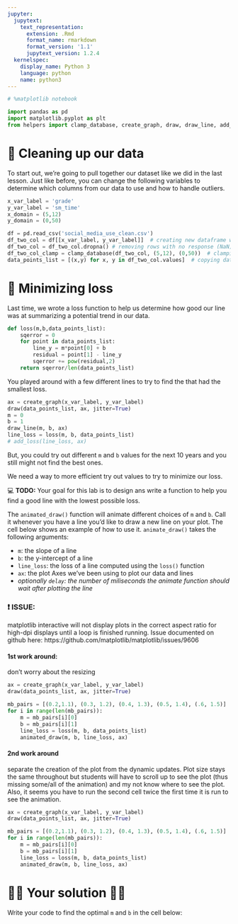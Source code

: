 ```yaml
---
jupyter:
  jupytext:
    text_representation:
      extension: .Rmd
      format_name: rmarkdown
      format_version: '1.1'
      jupytext_version: 1.2.4
  kernelspec:
    display_name: Python 3
    language: python
    name: python3
---
```


```python
# %matplotlib notebook
```

```python
import pandas as pd
import matplotlib.pyplot as plt
from helpers import clamp_database, create_graph, draw, draw_line, add_loss, animated_draw
```

# 🚿 Cleaning up our data

To start out, we're going to pull together our dataset like we did in the last lesson. Just like before, you can change the following variables to determine which columns from our data to use and how to handle outliers.

```python
x_var_label = 'grade'
y_var_label = 'sm_time'
x_domain = (5,12)
y_domain = (0,50)
```

```python
df = pd.read_csv('social_media_use_clean.csv')
df_two_col = df[[x_var_label, y_var_label]]  # creating new dataframe with only 2 columns
df_two_col = df_two_col.dropna() # removing rows with no response (NaN)
df_two_col_clamp = clamp_database(df_two_col, (5,12), (0,50))  # clamping the dataframe so it fits within the domains
data_points_list = [(x,y) for x, y in df_two_col.values]  # copying data from dataframe to list
```

# 🔎 Minimizing loss

Last time, we wrote a loss function to help us determine how good our line was at summarizing a potential trend in our data.

```python
def loss(m,b,data_points_list):
    sqerror = 0
    for point in data_points_list:
        line_y = m*point[0] + b
        residual = point[1] - line_y
        sqerror += pow(residual,2)
    return sqerror/len(data_points_list)
```

You played around with a few different lines to try to find the that had the smallest loss.


```python
ax = create_graph(x_var_label, y_var_label)
draw(data_points_list, ax, jitter=True)
m = 0
b = 1
draw_line(m, b, ax)
line_loss = loss(m, b, data_points_list)
# add_loss(line_loss, ax)
```

But, you could try out different `m` and `b` values for the next 10 years and you still might not find the best ones. 

We need a way to more efficient try out values to try to minimize our loss.

💻 **TODO:** Your goal for this lab is to design ans write a function to help you find a good line with the lowest possible loss.

The `animated_draw()` function will animate different choices of `m` and `b`. Call it whenever you have a line you'd like to draw a new line on your plot. The cell below shows an example of how to use it. `animate_draw()` takes the following arguments:

- `m`: the slope of a line
- `b`: the y-intercept of a line
- `line_loss`: the loss of a line computed using the `loss()` function
- `ax`: the plot Axes we've been using to plot our data and lines
- *optionally `delay`: the number of miliseconds the animate function should wait after plotting the line*


### ❗️ ISSUE: 
matplotlib interactive will not display plots in the correct aspect ratio for high-dpi displays until a loop is finished running. Issue documented on github here: https://github.com/matplotlib/matplotlib/issues/9606


#### 1st work around: 
don't worry about the resizing

```python
ax = create_graph(x_var_label, y_var_label)
draw(data_points_list, ax, jitter=True)

mb_pairs = [(0.2,1.1), (0.3, 1.2), (0.4, 1.3), (0.5, 1.4), (.6, 1.5)]
for i in range(len(mb_pairs)):
    m = mb_pairs[i][0]
    b = mb_pairs[i][1]
    line_loss = loss(m, b, data_points_list)
    animated_draw(m, b, line_loss, ax)
```

#### 2nd work around

separate the creation of the plot from the dynamic updates. Plot size stays the same throughout but students will have to scroll up to see the plot (thus missing some/all of the animation) and my not know where to see the plot. Also, it seems you have to run the second cell twice the first time it is run to see the animation.

```python
ax = create_graph(x_var_label, y_var_label)
draw(data_points_list, ax, jitter=True)
```

```python
mb_pairs = [(0.2,1.1), (0.3, 1.2), (0.4, 1.3), (0.5, 1.4), (.6, 1.5)]
for i in range(len(mb_pairs)):
    m = mb_pairs[i][0]
    b = mb_pairs[i][1]
    line_loss = loss(m, b, data_points_list)
    animated_draw(m, b, line_loss, ax)
```

# 👩‍💻 Your solution 👨‍💻

Write your code to find the optimal `m` and `b` in the cell below:

```python

```
